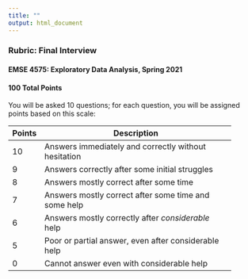 ```yaml
---
title: ""
output: html_document
---
```


### Rubric: Final Interview
#### EMSE 4575: Exploratory Data Analysis, Spring 2021
#### 100 Total Points

You will be asked 10 questions; for each question, you will be assigned points based on this scale:

<div style="width:450px">

Points | Description
-------|---------------------------------------------------
10     | Answers immediately and correctly without hesitation
9      | Answers correctly after some initial struggles
8      | Answers mostly correct after some time
7      | Answers mostly correct after some time and some help
6      | Answers mostly correctly after _considerable_ help
5      | Poor or partial answer, even after considerable help
0      | Cannot answer even with considerable help

</div>

